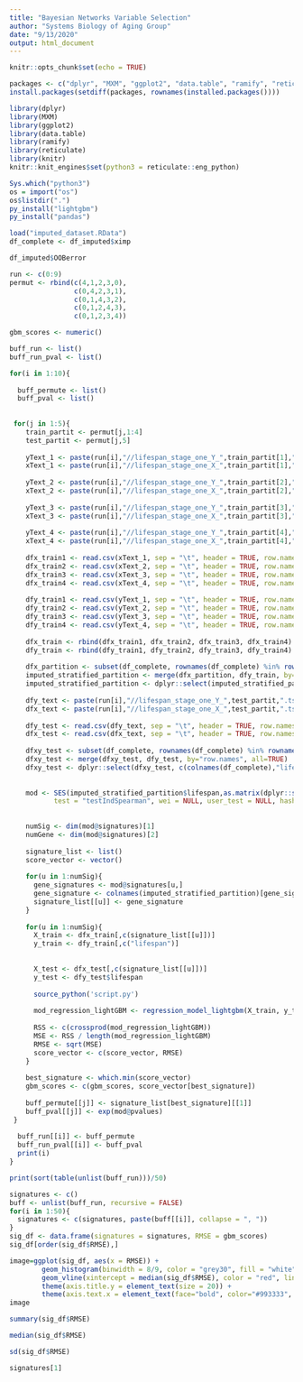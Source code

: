 ```yaml
---
title: "Bayesian Networks Variable Selection"
author: "Systems Biology of Aging Group"
date: "9/13/2020"
output: html_document
---
```


```r
knitr::opts_chunk$set(echo = TRUE)
```

```r
packages <- c("dplyr", "MXM", "ggplot2", "data.table", "ramify", "reticulate", "knitr")
install.packages(setdiff(packages, rownames(installed.packages())))

library(dplyr)
library(MXM)
library(ggplot2)
library(data.table)
library(ramify)
library(reticulate)
library(knitr)
knitr::knit_engines$set(python3 = reticulate::eng_python)
```

```r
Sys.which("python3")
os = import("os")
os$listdir(".")
py_install("lightgbm")
py_install("pandas")
```

```r
load("imputed_dataset.RData")
df_complete <- df_imputed$ximp
```

```r
df_imputed$OOBerror
```

```r
run <- c(0:9)
permut <- rbind(c(4,1,2,3,0),
                c(0,4,2,3,1),
                c(0,1,4,3,2),
                c(0,1,2,4,3),
                c(0,1,2,3,4))

gbm_scores <- numeric()

buff_run <- list()
buff_run_pval <- list()

for(i in 1:10){
  
  buff_permute <- list()
  buff_pval <- list()
  
  
 for(j in 1:5){
    train_partit <- permut[j,1:4]
    test_partit <- permut[j,5]
        
    yText_1 <- paste(run[i],"//lifespan_stage_one_Y_",train_partit[1],".tsv", sep = "")
    xText_1 <- paste(run[i],"//lifespan_stage_one_X_",train_partit[1],".tsv", sep = "")
    
    yText_2 <- paste(run[i],"//lifespan_stage_one_Y_",train_partit[2],".tsv", sep = "")
    xText_2 <- paste(run[i],"//lifespan_stage_one_X_",train_partit[2],".tsv", sep = "")
    
    yText_3 <- paste(run[i],"//lifespan_stage_one_Y_",train_partit[3],".tsv", sep = "")
    xText_3 <- paste(run[i],"//lifespan_stage_one_X_",train_partit[3],".tsv", sep = "")
    
    yText_4 <- paste(run[i],"//lifespan_stage_one_Y_",train_partit[4],".tsv", sep = "")
    xText_4 <- paste(run[i],"//lifespan_stage_one_X_",train_partit[4],".tsv", sep = "")
    
    dfx_train1 <- read.csv(xText_1, sep = "\t", header = TRUE, row.names = 1)
    dfx_train2 <- read.csv(xText_2, sep = "\t", header = TRUE, row.names = 1)
    dfx_train3 <- read.csv(xText_3, sep = "\t", header = TRUE, row.names = 1)
    dfx_train4 <- read.csv(xText_4, sep = "\t", header = TRUE, row.names = 1)
    
    dfy_train1 <- read.csv(yText_1, sep = "\t", header = TRUE, row.names = 1)
    dfy_train2 <- read.csv(yText_2, sep = "\t", header = TRUE, row.names = 1)
    dfy_train3 <- read.csv(yText_3, sep = "\t", header = TRUE, row.names = 1)
    dfy_train4 <- read.csv(yText_4, sep = "\t", header = TRUE, row.names = 1)
    
    dfx_train <- rbind(dfx_train1, dfx_train2, dfx_train3, dfx_train4)
    dfy_train <- rbind(dfy_train1, dfy_train2, dfy_train3, dfy_train4)
    
    dfx_partition <- subset(df_complete, rownames(df_complete) %in% rownames(dfx_train))
    imputed_stratified_partition <- merge(dfx_partition, dfy_train, by="row.names", all=TRUE)
    imputed_stratified_partition <- dplyr::select(imputed_stratified_partition, c(colnames(df_complete),"lifespan"))
    
    dfy_text <- paste(run[i],"//lifespan_stage_one_Y_",test_partit,".tsv", sep = "")
    dfx_text <- paste(run[i],"//lifespan_stage_one_X_",test_partit,".tsv", sep = "")
    
    dfy_test <- read.csv(dfy_text, sep = "\t", header = TRUE, row.names = 1)
    dfx_test <- read.csv(dfx_text, sep = "\t", header = TRUE, row.names = 1)
    
    dfxy_test <- subset(df_complete, rownames(df_complete) %in% rownames(dfx_test))
    dfxy_test <- merge(dfxy_test, dfy_test, by="row.names", all=TRUE)
    dfxy_test <- dplyr::select(dfxy_test, c(colnames(df_complete),"lifespan"))
    
    
    mod <- SES(imputed_stratified_partition$lifespan,as.matrix(dplyr::select(imputed_stratified_partition, -c("lifespan"))), max_k = 60, threshold = 0.01, 
           test = "testIndSpearman", wei = NULL, user_test = NULL, hash = FALSE, hashObject = NULL, ncores = 1, backward = TRUE)
    
    
    numSig <- dim(mod@signatures)[1]
    numGene <- dim(mod@signatures)[2]
    
    signature_list <- list()
    score_vector <- vector()
    
    for(u in 1:numSig){
      gene_signatures <- mod@signatures[u,]
      gene_signature <- colnames(imputed_stratified_partition)[gene_signatures]
      signature_list[[u]] <- gene_signature
    }
    
    for(u in 1:numSig){
      X_train <- dfx_train[,c(signature_list[[u]])]
      y_train <- dfy_train[,c("lifespan")]
      
      
      X_test <- dfx_test[,c(signature_list[[u]])]
      y_test <- dfy_test$lifespan
      
      source_python('script.py')
      
      mod_regression_lightGBM <- regression_model_lightgbm(X_train, y_train, X_test) - y_test
      
      RSS <- c(crossprod(mod_regression_lightGBM))
      MSE <- RSS / length(mod_regression_lightGBM)
      RMSE <- sqrt(MSE)
      score_vector <- c(score_vector, RMSE)
    }
    
    best_signature <- which.min(score_vector)
    gbm_scores <- c(gbm_scores, score_vector[best_signature])
    
    buff_permute[[j]] <- signature_list[best_signature][[1]]
    buff_pval[[j]] <- exp(mod@pvalues)
 }
  
  buff_run[[i]] <- buff_permute
  buff_run_pval[[i]] <- buff_pval
  print(i)
}

```

```r
print(sort(table(unlist(buff_run)))/50)
```

```r
signatures <- c()
buff <- unlist(buff_run, recursive = FALSE)
for(i in 1:50){
  signatures <- c(signatures, paste(buff[[i]], collapse = ", "))
}
sig_df <- data.frame(signatures = signatures, RMSE = gbm_scores)
sig_df[order(sig_df$RMSE),]
```

```r
image=ggplot(sig_df, aes(x = RMSE)) +
        geom_histogram(binwidth = 8/9, color = "grey30", fill = "white") +
        geom_vline(xintercept = median(sig_df$RMSE), color = "red", linetype = "dashed", size = 2) + xlab("RMSE") + ylab("Gene signatures count") + theme(axis.title.x = element_text(size = 20)) +
        theme(axis.title.y = element_text(size = 20)) +
        theme(axis.text.x = element_text(face="bold", color="#993333", size=15), axis.text.y = element_text(face="bold", color="#993333", size=15))
image
```

```r
summary(sig_df$RMSE)
```

```r
median(sig_df$RMSE)
```

```r
sd(sig_df$RMSE)
```

```r
signatures[1]
```


